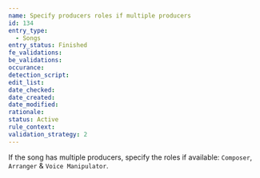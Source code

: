 ```yaml
---
name: Specify producers roles if multiple producers
id: 134
entry_type:
  - Songs
entry_status: Finished
fe_validations:
be_validations:
occurance:
detection_script:
edit_list:
date_checked:
date_created:
date_modified:
rationale:
status: Active
rule_context:
validation_strategy: 2
---
```

If the song has multiple producers, specify the roles if available: `Composer`, `Arranger` & `Voice Manipulator`.